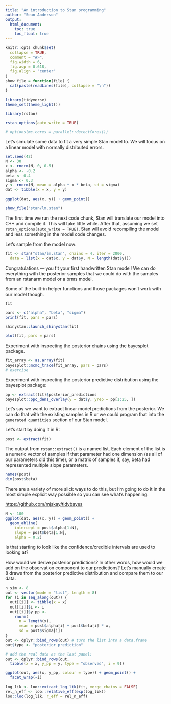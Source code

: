 ```yaml
---
title: "An introduction to Stan programming"
author: "Sean Anderson"
output:
  html_document:
    toc: true
    toc_float: true
---
```


```r
knitr::opts_chunk$set(
  collapse = TRUE,
  comment = "#>",
  fig.width = 6,
  fig.asp = 0.618,
  fig.align = "center"
)
show_file = function(file) {
  cat(paste(readLines(file), collapse = "\n"))
}
```

```r
library(tidyverse)
theme_set(theme_light())
```

```r
library(rstan)
```

```r
rstan_options(auto_write = TRUE)
```

```r
# options(mc.cores = parallel::detectCores())
```

Let's simulate some data to fit a very simple Stan model to. We will focus on a linear model with normally distributed errors.

```r
set.seed(42)
N <- 30
x <- rnorm(N, 0, 0.5)
alpha <- -0.2
beta <- 0.4
sigma <- 0.3
y <- rnorm(N, mean = alpha + x * beta, sd = sigma)
dat <- tibble(x = x, y = y)
```

```r
ggplot(dat, aes(x, y)) + geom_point()
```

```r
show_file("stan/lm.stan")
```

The first time we run the next code chunk, Stan will translate our model into C++ and compile it. This will take little while. After that, assuming we set `rstan_options(auto_write = TRUE)`, Stan will avoid recompiling the model and less something in the model code changes.

Let's sample from the model now:

```r
fit <- stan("stan/lm.stan", chains = 4, iter = 2000,
  data = list(x = dat$x, y = dat$y, N = length(dat$y)))
```

Congratulations --- you fit your first handwritten Stan model! We can do everything with the posterior samples that we could do with the samples from an rstanarm model or a brms model.

Some of the built-in helper functions and those packages won't work with our model though.

```r
fit
```

```r
pars <- c("alpha", "beta", "sigma")
print(fit, pars = pars)
```

```r
shinystan::launch_shinystan(fit)
```

```r
plot(fit, pars = pars)
```

Experiment with inspecting the posterior chains using the bayesplot package.

```r
fit_array <- as.array(fit)
bayesplot::mcmc_trace(fit_array, pars = pars) 
# exercise
```

Experiment with inspecting the posterior predictive distribution using the bayesplot package:

```r
pp <- extract(fit)$posterior_predictions
bayesplot::ppc_dens_overlay(y = dat$y, yrep = pp[1:25, ])
```

Let's say we want to extract linear model predictions from the posterior. We can do that with the existing samples in R or we could program that into the `generated quantities` section of our Stan model.

Let's start by doing it in R:

```r
post <- extract(fit)
```

The output from `rstan::extract()` is a named list. Each element of the list is a numeric vector of samples if that parameter had one dimension (as all of our parameters did this time), or a matrix of samples if, say, beta had represented multiple slope parameters. 

```r
names(post)
dim(post$beta)
```

There are a variety of more slick ways to do this, but I'm going to do it in the most simple explicit way possible so you can see what's happening.

<https://github.com/mjskay/tidybayes>

```r
N <- 100
ggplot(dat, aes(x, y)) + geom_point() +
  geom_abline(
    intercept = post$alpha[1:N], 
    slope = post$beta[1:N], 
    alpha = 0.2)
```

Is that starting to look like the confidence/credible intervals are used to looking at?

How would we derive posterior predictions? In other words, how would we add on the observation component to our predictions? Let's manually create 8 draws from the posterior predictive distribution and compare them to our data. 

```r
n_sim <- 8
out <- vector(mode = "list", length = 8)
for (i in seq_along(out)) {
  out[[i]] <- tibble(x = x)
  out[[i]]$i <- i
  out[[i]]$y_pp <- 
    rnorm(
      n = length(x), 
      mean = post$alpha[i] + post$beta[i] * x, 
      sd = post$sigma[i])
}
out <- dplyr::bind_rows(out) # turn the list into a data.frame
out$type <- "posterior prediction"

# add the real data as the last panel:
out <- dplyr::bind_rows(out, 
  tibble(x = x, y_pp = y, type = "observed", i = 9))

ggplot(out, aes(x, y_pp, colour = type)) + geom_point() + 
  facet_wrap(~i)
```

```r
log_lik <- loo::extract_log_lik(fit, merge_chains = FALSE)
rel_n_eff <- loo::relative_eff(exp(log_lik))
loo::loo(log_lik, r_eff = rel_n_eff)
```
